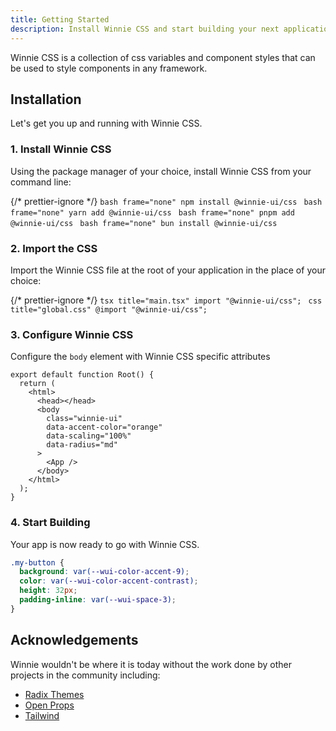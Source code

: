 ```yaml
---
title: Getting Started
description: Install Winnie CSS and start building your next application in minutes.
---
```



Winnie CSS is a collection of css variables and component styles that can be used to style components in any framework.

## Installation

Let's get you up and running with Winnie CSS.

### 1. Install Winnie CSS

Using the package manager of your choice, install Winnie CSS from your command line:

{/* prettier-ignore */}
<Tabs>
  <TabItem label="npm">
    ```bash frame="none"
    npm install @winnie-ui/css
    ```
  </TabItem>
  <TabItem label="yarn">
    ```bash frame="none"
    yarn add @winnie-ui/css
    ```
  </TabItem>
  <TabItem label="pnpm">
    ```bash frame="none"
    pnpm add @winnie-ui/css
    ```
  </TabItem>
  <TabItem label="bun">
    ```bash frame="none"
    bun install @winnie-ui/css
    ```
  </TabItem>
</Tabs>

### 2. Import the CSS

Import the Winnie CSS file at the root of your application in the place of your choice:

{/* prettier-ignore */}
<Tabs>
  <TabItem label="React">
    ```tsx title="main.tsx"
    import "@winnie-ui/css";
    ```
  </TabItem>
  <TabItem label="CSS">
    ```css title="global.css"
    @import "@winnie-ui/css";
    ```
  </TabItem>
</Tabs>

### 3. Configure Winnie CSS

Configure the `body` element with Winnie CSS specific attributes

```tsx title="root.tsx" {6-9}
export default function Root() {
  return (
    <html>
      <head></head>
      <body
        class="winnie-ui"
        data-accent-color="orange"
        data-scaling="100%"
        data-radius="md"
      >
        <App />
      </body>
    </html>
  );
}
```

### 4. Start Building

Your app is now ready to go with Winnie CSS.

```css title="my-button.css"
.my-button {
  background: var(--wui-color-accent-9);
  color: var(--wui-color-accent-contrast);
  height: 32px;
  padding-inline: var(--wui-space-3);
}
```

## Acknowledgements

Winnie wouldn't be where it is today without the work done by other projects in the community including:

- [Radix Themes](https://www.radix-ui.com/)
- [Open Props](https://github.com/argyleink/open-props)
- [Tailwind](https://tailwindcss.com/)
